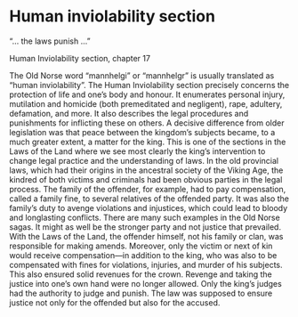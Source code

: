 
# Human inviolability section

“… the laws punish …”

Human Inviolability section, chapter 17

<SubMenuCards items={sections.items} />

<Work id="ubb-diplom-0130" />

The Old Norse word “mannhelgi” or “mannhelgr” is usually translated as “human inviolability”. The Human Inviolability section precisely concerns the protection of life and one’s body and honour. It enumerates personal injury, mutilation and homicide (both premeditated and negligent), rape, adultery, defamation, and more. It also describes the legal procedures and punishments for inflicting these on others. A decisive difference from older legislation was that peace between the kingdom’s subjects became, to a much greater extent, a matter for the king. This is one of the sections in the Laws of the Land where we see most clearly the king’s intervention to change legal practice and the understanding of laws. In the old provincial laws, which had their origins in the ancestral society of the Viking Age, the kindred of both victims and criminals had been obvious parties in the legal process. The family of the offender, for example, had to pay compensation, called a family fine, to several relatives of the offended party. It was also the family’s duty to avenge violations and injustices, which could lead to bloody and longlasting conflicts. There are many such examples in the Old Norse sagas. It might as well be the stronger party and not justice that prevailed. With the Laws of the Land, the offender himself, not his family or clan, was responsible for making amends. Moreover, only the victim or next of kin would receive compensation—in addition to the king, who was also to be compensated with fines for violations, injuries, and murder of his subjects. This also ensured solid revenues for the crown. Revenge and taking the justice into one’s own hand were no longer allowed. Only the king’s judges had the authority to judge and punish. The law was supposed to ensure justice not only for the offended but also for the accused.